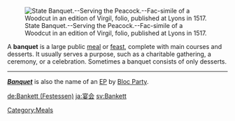 [[Image:State Banquet Serving the Peacock Fac simile of a Woodcut in an edition of Virgil folio published at Lyons in 1517.png|thumb|right|State Banquet.--Serving the Peacock.--Fac-simile of a Woodcut in an edition of Virgil, folio, published at Lyons in 1517.]]

A '''banquet''' is a large public [[meal]] or [[feast]], complete with main courses and desserts.  It usually serves a purpose, such as a charitable gathering, a ceremony, or a celebration.  Sometimes a banquet consists of only desserts.

----

'''''[[Banquet (Bloc Party EP)|Banquet]]''''' is also the name of an [[Extended play|EP]] by [[Bloc Party]].

{{disambig}}

[[Category:Meals]]

[[de:Bankett (Festessen)]]
[[ja:宴会]]
[[sv:Bankett]]